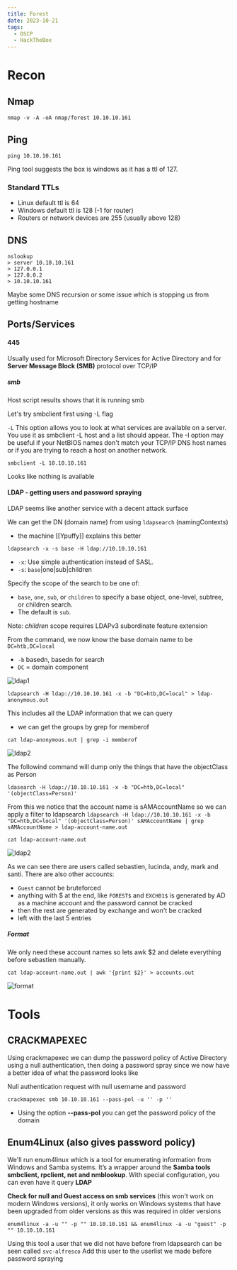 ```yaml
---
title: Forest
date: 2023-10-21
tags:
  - OSCP
  - HackTheBox
---
```


# Recon
## Nmap

```
nmap -v -A -oA nmap/forest 10.10.10.161
```

## Ping
```
ping 10.10.10.161
```

Ping tool suggests the box is windows as it has a ttl of 127.

### Standard TTLs
- Linux default ttl is 64
- Windows default ttl is 128 (-1 for router)
- Routers or network devices are 255 (usually above 128)

## DNS
```
nslookup 
> server 10.10.10.161
> 127.0.0.1
> 127.0.0.2
> 10.10.10.161

```

Maybe some DNS recursion or some issue which is stopping us from getting hostname

## Ports/Services

#### 445
Usually used for Microsoft Directory Services for Active Directory and for **Server Message Block (SMB)** protocol over TCP/IP

##### smb
Host script results shows that it is running smb

Let's try smbclient first using -L flag

`-L` This option allows you to look at what services are available on a server. You use it as smbclient -L host and a list should appear. The -I option may be useful if your NetBIOS names don't match your TCP/IP DNS host names or if you are trying to reach a host on another network.
```
smbclient -L 10.10.10.161
```
Looks like nothing is available

#### LDAP - getting users and password spraying
LDAP seems like another service with a decent attack surface

We can get the DN (domain name) from using `ldapsearch` (namingContexts)
- the machine [[Ypuffy]] explains this better
```
ldapsearch -x -s base -H ldap://10.10.10.161
```
- `-x`: Use simple authentication instead of SASL.
- `-s`: `base`|one|sub|children

Specify the scope of the search to be one of:
- `base`, `one`, `sub`, or `children` to specify a base object, one-level, subtree, or children search. 
- The default is `sub`. 

Note: _children_ scope requires LDAPv3 subordinate feature extension

From the command, we now know the base domain name to be `DC=htb,DC=local`
- `-b` basedn, basedn for search
- `DC` = domain component

![ldap1](./ldap1.png)

```
ldapsearch -H ldap://10.10.10.161 -x -b "DC=htb,DC=local" > ldap-anonymous.out
```

This includes all the LDAP information that we can query
- we can get the groups by grep for memberof
```
cat ldap-anonymous.out | grep -i memberof
```

![ldap2](./ldap2.png)

The followind command will dump only the things that have the objectClass as Person
```
ldasearch -H ldap://10.10.10.161 -x -b "DC=htb,DC=local" '(objectClass=Person)'
```

From this we notice that the account name is sAMAccountName so we can apply a filter to ldapsearch
`ldapsearch -H ldap://10.10.10.161 -x -b "DC=htb,DC=local" '(objectClass=Person)' sAMAccountName | grep sAMAccountName > ldap-account-name.out`

`cat ldap-account-name.out`

![ldap2](./ldap3.png)

As we can see there are users called sebastien, lucinda, andy, mark and santi. There are also other accounts:
- `Guest` cannot be bruteforced
- anything with $ at the end, like `FOREST$` and `EXCH01$` is generated by AD as a machine account and the password cannot be cracked
- then the rest are generated by exchange and won't be cracked
- left with the last 5 entries

##### Format
We only need these account names so lets awk $2 and delete everything before sebastien manually.
```
cat ldap-account-name.out | awk '{print $2}' > accounts.out
```
![format](./format.png)

# Tools

## CRACKMAPEXEC

Using crackmapexec we can dump the password policy of Active Directory using a null authentication, then doing a password spray since we now have a better idea of what the password looks like

Null authentication request with null username and password
```
crackmapexec smb 10.10.10.161 --pass-pol -u '' -p ''
```
- Using the option **--pass-pol** you can get the password policy of the domain

## Enum4Linux (also gives password policy)

We'll run enum4linux which is a tool for enumerating information from Windows and Samba systems. It’s a wrapper around the **Samba tools smbclient, rpclient, net and nmblookup**. With special configuration, you can even have it query **LDAP**

**Check for null and Guest access on smb services** (this won't work on modern Windows versions), it only works on Windows systems that have been upgraded from older versions as this was required in older versions

```
enum4linux -a -u "" -p "" 10.10.10.161 && enum4linux -a -u "guest" -p "" 10.10.10.161
```

Using this tool  a user that we did not have before from ldapsearch can be seen called `svc-alfresco`
Add this user to the userlist we made before password spraying 